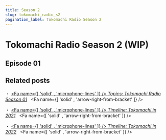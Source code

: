 ```yaml
---
title: Season 2
slug: tokomachi_radio_s2
pagination_label: Tokomachi Radio Season 2
---
```



# Tokomachi Radio Season 2 (WIP)

## Episode 01

## Related posts

・ [<Fa name={[ 'solid' , 'microphone-lines' ]} /> _Topics: Tokomachi Radio Season 01_](/docs/radio/tokomachi_radio_s1) &nbsp; <Fa name={[ 'solid' , 'arrow-right-from-bracket' ]} />

・ [<Fa name={[ 'solid' , 'microphone-lines' ]} /> _Timeline: Tokomachi in 2021_](/docs/timeline/2021) &nbsp; <Fa name={[ 'solid' , 'arrow-right-from-bracket' ]} />

・ [<Fa name={[ 'solid' , 'microphone-lines' ]} /> _Timeline: Tokomachi in 2022_](/docs/timeline/2022) &nbsp; <Fa name={[ 'solid' , 'arrow-right-from-bracket' ]} />
